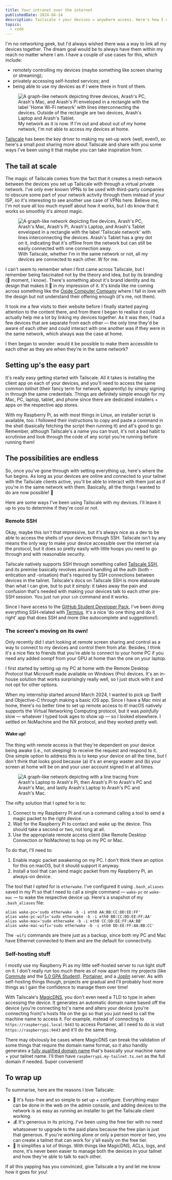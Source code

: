 ```yaml
---
title: Your intranet over the internet
publishedDate: 2024-04-14
description: Tailscale + your devices = anywhere access. Here's how I used Tailscale to access my devices from anywhere.
topics: 
  - code
---
```


I'm no networking geek, but I'd always wished there was a way to link all my devices together. The dream goal would be to always have them within my reach no matter where I am. I have a couple of use cases for this, which include:
- remotely controlling my devices (maybe something like screen sharing or streaming);
- privately accessing self-hosted services; and
- being able to use my devices as if I were there in front of them.

<figure>
  <img
    src="/images/your-intranet-over-the-internet/001.jpg"
    alt="A graph-like network depicting three devices, Arash's PC, Arash's Mac, and Arash's Pi enveloped in a rectangle with the label 'Home Wi-Fi network' with lines interconnecting the devices. Outside of the rectangle are two devices, Arash's Laptop and Arash's Tablet."
  />
  <figcaption>
    My network as it is now. If I'm out and about out of my home network, I'm not able to access my devices at home.
  </figcaption>
</figure>

[Tailscale](https://tailscale.com) has been the key driver to making my set-up work (well, even!), so here's a small post sharing more about Tailscale and share with you some ways I've been using it that maybe you can take inspiration from.

## The tail at scale

The magic of Tailscale comes from the fact that it creates a mesh network between the devices you set up Tailscale with through a virtual private network. I've only ever known VPNs to be used with third-party companies to obscure some part of your network activity through them instead of your ISP, so it's interesting to see another use case of VPNs here. Believe me, I'm not sure all too much myself about how it works, but I do know that it works so smoothly it's almost magic.

<figure>
  <img
    src="/images/your-intranet-over-the-internet/002.jpg"
    alt="A graph-like network depicting five devices, Arash's PC, Arash's Mac, Arash's Pi, Arash's Laptop, and Arash's Tablet enveloped in a rectangle with the label 'Tailscale network' with lines interconnecting the devices. Arash's Tablet has a grey dot on it, indicating that it's offline from the network but can still be easily connected with one connection away."
  />
  <figcaption>
    With Tailscale, whether I'm in the same network or not, all my devices are connected to each other. W for me.
  </figcaption>
</figure>

I can't seem to remember when I first came across Tailscale, but I remember being fascinated not by the theory and idea, but by its branding (🤡 moment, I know). There's something about it's brand identity and its design that makes it 💯 in my impression of it. It's kinda like me coming across something like the [Oxide Computer Company](https://oxide.computer) where I fall in love with the design but not understand their offering enough (it's me, not them).

It took me a few visits to their website before I finally started paying attention to the content there, and from there I began to realise it could actually help me a lot by linking my devices together. As it was then, I had a few devices that are separate from each other — the only time they'd be aware of each other and could interact with one another was if they were in the same network, which always was the case at home.

I then began to wonder: would it be possible to make them accessible to each other as they are when they're in the same network?

## Setting up's the easy part

It's really easy getting started with Tailscale. All it takes is installing the client app on each of your devices, and you'll need to access the same common _tailnet_ (their fancy term for network, apparently) by simply signing in through the same credentials. Things are definitely simple enough for my Mac, PC, laptop, tablet, and phone since there are dedicated installers + apps on the respective app stores.

With my Raspberry Pi, as with most things in Linux, an installer script is available, too. I followed their instructions to copy and paste a command in the shell (basically fetching the script then running it) and all's good to go. Remember, although Tailscale's a name you can trust, it's not a bad habit to scrutinise and look through the code of any script you're running before running them!

## The possibilities are endless

So, once you've gone through with setting everything up, here's where the fun begins. As long as your devices are online and connected to your tailnet with the Tailscale clients active, you'll be able to interact with them just as if you're in the same network with them. Basically, all the things I wanted to do are now possible! 🥳

Here are some ways I've been using Tailscale with my devices. I'll leave it up to you to determine if they're cool or not.

### Remote SSH

Okay, maybe this _isn't_ that impressive, but it's always nice as a dev to be able to access the shells of your devices through SSH. Tailscale isn't by any means the only way to make your device accessible over the internet via the protocol, but it does so pretty easily with little hoops you need to go through and with reasonable security.

Tailscale natively supports SSH through something called [Tailscale SSH](https://tailscale.com/kb/1193/tailscale-ssh), and its premise basically revolves around handling all the auth (both -entication and -orisation) that's required by SSH connections between devices in the tailnet. Tailscale's docs on Tailscale SSH is more elaborate than what I can give, but to put it simply: it takes away the pain and confusion that's needed with making your devices talk to each other pre-SSH session. You just run your `ssh` command and it works.

Since I have access to the [GitHub Student Developer Pack](https://education.github.com/pack), I've been doing everything SSH-related with [Termius](https://termius.com). It's a nice 'do one thing and do it right' app that does SSH and more (like autocomplete and suggestions!).

### The screen's moving on its own!

Only recently did I start looking at remote screen sharing and control as a way to connect to my devices and control them from afar. Besides, I think it's a nice flex to friends that you're able to connect to your home PC if you need any added oompf from your GPU at home than the one on your laptop.

I first started by setting up my PC at home with the Remote Desktop Protocol that Microsoft made available on Windows (Pro) devices. It's an in-house solution that works surprisingly really well, so I just stuck with it and not opt for other options.

When my internship started around March 2024, I wanted to pick up Swift and Objective-C through making a basic iOS app. Since I have a Mac mini at home, there's no better time to set up remote access to it! macOS natively supports the Virtual Networking Computing protocol, but it was _painfully_ slow — whatever I typed took ages to show up — so I looked elsewhere. I settled on NoMachine and the NX protocol, and they worked pretty well.

#### Wake up!

The thing with remote access is that they're dependent on your device being awake (i.e., not sleeping) to receive the request and respond to it. One simple option to address this is to keep your device on all the time, but I don't think that looks good because (a) it's an energy waster and (b) your screen at home will be on and your user account signed in at all times.

<figure>
  <img
    src="/images/your-intranet-over-the-internet/003.jpg"
    alt="A graph-like network depicting with a line tracing from Arash's Laptop to Arash's Pi, then Arash's Pi to Arash's PC and Arash's Mac, and lastly Arash's Laptop to Arash's PC and Arash's Mac."
  />
</figure>

The nifty solution that I opted for is to:
1. Connect to my Raspberry Pi and run a command calling a tool to send a magic packet to the right device.
2. Wait for the Raspberry Pi to contact and wake up the device. This should take a second or two, not long at all.
3. Use the appropriate remote access client (like Remote Desktop Connection or NoMachine) to hop on my PC or Mac.

To do that, I'll need to:
1. Enable magic packet awakening on my PC. I don't think there an option for this on macOS, but it should support it anyway.
2. Install a tool that can send magic packet from my Raspberry Pi, an always-on device.

The tool that I opted for is `etherwake`. I've configured it using `.bash_aliases` saved in my Pi so that I need to call a single command — `wake-pc` or `wake-mac` — to wake the respective device up. Here's a snapshot of my `.bash_aliases` file:

```
alias wake-pc='sudo etherwake -b -i eth0 AA:BB:CC:DD:EE:FF'
alias wake-pc-wifi='sudo etherwake -b -i eth0 BB:CC:DD:EE:FF:AA'
alias wake-mac='sudo etherwake -b -i eth0 CC:DD:EE:FF:AA:BB'
alias wake-mac-wifi='sudo etherwake -b -i eth0 DD:EE:FF:AA:BB:CC'
```

The `-wifi` commands are there just as a backup, since both my PC and Mac have Ethernet connected to them and are the default for connectivity.

### Self-hosting stuff

I mostly use my Raspberry Pi as my little self-hosted server to run light stuff on it. I don't really run too much there as of now apart from my projects (like [Commute](https://github.com/arashnrim/commute) and the [5.0 GPA Student](https://github.com/arashnrim/5.0-gpa-student)), [Portainer](https://portainer.io), and a [Joplin](https://joplinapp.org) server. As with self-hosting things though, projects are gradual and I'll probably host more things as I gain the confidence to manage them over time!

With Tailscale's [MagicDNS](https://tailscale.com/kb/1081/magicdns), you don't even need a TLD to type in when accessing the device. It generates an automatic domain name based off the device (you're connecting to)'s name and alters your device (you're connecting from)'s hosts file on the go so that you just need to call the machine name to access it. For example, instead of connecting to `https://raspberrypi.local:9443` to access Portainer, all I need to do is visit `https://raspberrypi:9443` and it'll do the same thing.

There may obviously be cases where MagicDNS can break the validation of some things that require the domain name format, so it also handily generates a [fully qualified domain name](https://tailscale.com/kb/1081/magicdns#fully-qualified-domain-names-vs-machine-names) that's basically your machine name + your tailnet name. I'll then have `raspberrypi.my-tailnet.ts.net` as the full domain if needed. Super convenient!

## To wrap up

To summarise, here are the reasons I love Tailscale:
- 🤩 It's fuss-free and so simple to set up + configure. Everything major can be done in the web on the admin console, and adding devices to the network is as easy as running an installer to get the Tailscale client working.
- 💰 It's generous in its pricing. I've been using the free tier with no need whatsoever to upgrade to the paid plans because the free plan is just that generous. If you're working alone or only a person more or two, you can create a tailnet that can work for y'all easily on the free tier.
- 🧠 It simplifies a lot of things. With things like MagicDNS, ACLs, logs, and more, it's never been easier to manage both the devices in your tailnet and how they're able to talk to each other.

If all this yapping has you convinced, give Tailscale a try and let me know how it goes for you!